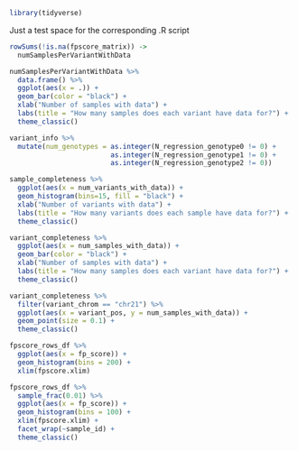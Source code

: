 ```r
library(tidyverse)
```

Just a test space for the corresponding .R script
```r
rowSums(!is.na(fpscore_matrix)) ->
  numSamplesPerVariantWithData

numSamplesPerVariantWithData %>%
  data.frame() %>%
  ggplot(aes(x = .)) +
  geom_bar(color = "black") +
  xlab("Number of samples with data") +
  labs(title = "How many samples does each variant have data for?") +
  theme_classic()
```

```r
variant_info %>%
  mutate(num_genotypes = as.integer(N_regression_genotype0 != 0) + 
                         as.integer(N_regression_genotype1 != 0) +
                         as.integer(N_regression_genotype2 != 0))
```

```r
sample_completeness %>%
  ggplot(aes(x = num_variants_with_data)) +
  geom_histogram(bins=15, fill = "black") +
  xlab("Number of variants with data") +
  labs(title = "How many variants does each sample have data for?") +
  theme_classic()
```

```r
variant_completeness %>%
  ggplot(aes(x = num_samples_with_data)) +
  geom_bar(color = "black") +
  xlab("Number of samples with data") +
  labs(title = "How many samples does each variant have data for?") +
  theme_classic()
```

```r
variant_completeness %>%
  filter(variant_chrom == "chr21") %>%
  ggplot(aes(x = variant_pos, y = num_samples_with_data)) +
  geom_point(size = 0.1) +
  theme_classic()
```

```r
fpscore_rows_df %>%
  ggplot(aes(x = fp_score)) +
  geom_histogram(bins = 200) +
  xlim(fpscore.xlim)
```

```r
fpscore_rows_df %>%
  sample_frac(0.01) %>%
  ggplot(aes(x = fp_score)) +
  geom_histogram(bins = 100) +
  xlim(fpscore.xlim) +
  facet_wrap(~sample_id) +
  theme_classic()
```







